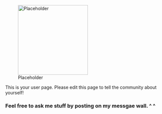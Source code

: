 [[File:Placeholder|thumb|220px]]

This is your user page. Please edit this page to tell the community about yourself!

===Feel free to ask me stuff by posting on my messgae wall. ^ ^===